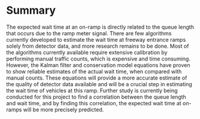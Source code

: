 # Summary

The expected wait time at an on-ramp is directly related to the queue length that occurs due to the ramp meter signal. There are few algorithms currently developed to estimate the wait time at freeway entrance ramps solely from detector data, and more research remains to be done. Most of the algorithms currently available require extensive calibration by performing manual traffic counts, which is expensive and time consuming. However, the Kalman filter and conservation model equations have proven to show reliable estimates of the actual wait time, when compared with manual counts. These equations will provide a more accurate estimate of the quality of detector data available and will be a crucial step in estimating the wait time of vehicles at this ramp. Further study is currently being conducted for this project to find a correlation between the queue length and wait time, and by finding this correlation, the expected wait time at on-ramps will be more precisely predicted.
